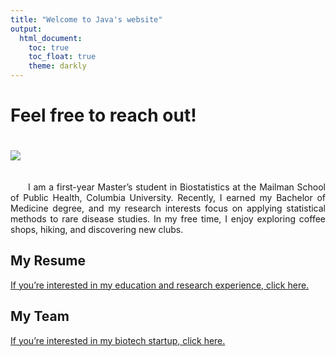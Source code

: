 ```yaml
---
title: "Welcome to Java's website"
output: 
  html_document:
    toc: true
    toc_float: true
    theme: darkly
---
```

  
# Feel free to reach out!

<!-- Add margin-top and margin-bottom to the image for spacing -->
![](images/zjw.jpg){style="margin-top: 20px; margin-bottom: 20px;"}
<div style="text-align: justify; text-indent: 2em;">
I am a first-year Master’s student in Biostatistics at the Mailman School of Public Health, Columbia University. Recently, I earned my Bachelor of Medicine degree, and my research interests focus on applying statistical methods to rare disease studies. In my free time, I enjoy exploring coffee shops, hiking, and discovering new clubs.
</div>

## My Resume

[If you're interested in my education and research experience, click here.](my_resume.html)

## My Team

[If you're interested in my biotech startup, click here.](my_team.html)
